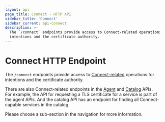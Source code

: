 ```yaml
---
layout: api
page_title: Connect - HTTP API
sidebar_title: 'Connect'
sidebar_current: api-connect
description: >-
  The `/connect` endpoints provide access to Connect-related operations for
  intentions and the certificate authority.
---
```


# Connect HTTP Endpoint

The `/connect` endpoints provide access to
[Connect-related](/docs/connect) operations for
intentions and the certificate authority.

There are also Connect-related endpoints in the
[Agent](/api/agent.html) and [Catalog](/api/catalog.html) APIs. For example,
the API for requesting a TLS certificate for a service is part of the agent
APIs. And the catalog API has an endpoint for finding all Connect-capable
services in the catalog.

Please choose a sub-section in the navigation for more information.
